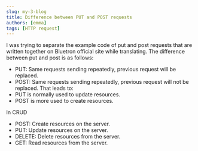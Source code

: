 ```yaml
---
slug: my-3-blog
title: Difference between PUT and POST requests
authors: [emma]
tags: [HTTP request]
---
```


I was trying to separate the example code of put and post requests that are written together on Bluetron official site while translating.
The difference between put and post is as follows:
- PUT: Same requests sending repeatedly, previous request will be replaced.
- POST: Same requests sending repeatedly, previous request will not be replaced.
That leads to:
- PUT is normally used to update resources.
- POST is more used to create resources.<br/>

In CRUD
- POST: Create resources on the server.
- PUT: Update resources on the server.
- DELETE: Delete resources from the server.
- GET: Read resources from the server.

